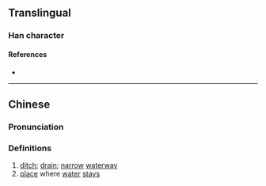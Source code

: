 {{character info}}
==Translingual==

===Han character===
{{Han char|rn=85|rad=水|as=13|sn=16|four=|canj=EWLA|ids=⿰氵署}}

====References====
* {{Han ref|kx=0655.240|dkj=18484|dj=1065.210|hdz=31770.010|uh=6FD6|ud=28630}}

----

==Chinese==
{{zh-forms}}

===Pronunciation===
{{zh-pron
|m=shù
|c=syu6
|mc=
|oc=
|ma=
|cat=n
}}

===Definitions===
{{zh-hanzi}}

# [[ditch]]; [[drain]]; [[narrow]] [[waterway]]
# [[place]] where [[water]] [[stay]]s